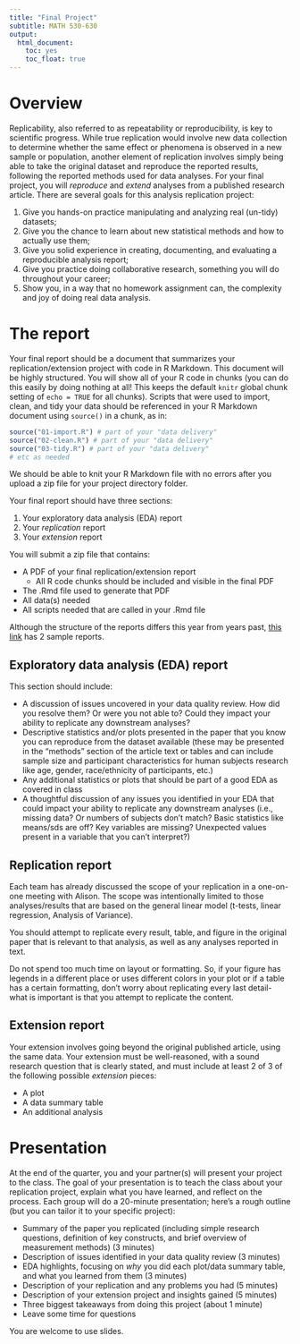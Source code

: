 ```yaml
---
title: "Final Project"
subtitle: MATH 530-630
output:
  html_document:
    toc: yes
    toc_float: true
---
```



# Overview

Replicability, also referred to as repeatability or reproducibility, is key to scientific progress. While true replication would involve new data collection to determine whether the same effect or phenomena is observed in a new sample or population, another element of replication involves simply being able to take the original dataset and reproduce the reported results, following the reported methods used for data analyses. For your final project, you will *reproduce* and *extend* analyses from a published research article. There are several goals for this analysis replication project:

1) Give you hands-on practice manipulating and analyzing real (un-tidy) datasets;
2) Give you the chance to learn about new statistical methods and how to actually use them; 
3) Give you solid experience in creating, documenting, and evaluating a reproducible analysis report; 
4) Give you practice doing collaborative research, something you will do throughout your career; 
5) Show you, in a way that no homework assignment can, the complexity and joy of doing real data analysis. 

# The report

Your final report should be a document that summarizes your replication/extension project with code in R Markdown. This document will be highly structured. You will show all of your R code in chunks (you can do this easily by doing nothing at all! This keeps the default `knitr` global chunk setting of `echo = TRUE` for all chunks). Scripts that were used to import, clean, and tidy your data should be referenced in your R Markdown document using `source()` in a chunk, as in:

```r
source("01-import.R") # part of your "data delivery"
source("02-clean.R") # part of your "data delivery"
source("03-tidy.R") # part of your "data delivery"
# etc as needed
```

We should be able to knit your R Markdown file with no errors after you upload a zip file for your project directory folder.

Your final report should have three sections:

1. Your exploratory data analysis (EDA) report
1. Your *replication* report
1. Your *extension* report

You will submit a zip file that contains:

* A PDF of your final replication/extension report
    - All R code chunks should be included and visible in the final PDF
* The .Rmd file used to generate that PDF
* All data(s) needed
* All scripts needed that are called in your .Rmd file

Although the structure of the reports differs this year from years past, [this link](https://sakai.ohsu.edu/x/JWbz2c) has 2 sample reports.



## Exploratory data analysis (EDA) report

This section should include:


* A discussion of issues uncovered in your data quality review. How did you resolve them? Or were you not able to? Could they impact your ability to replicate any downstream analyses? 
* Descriptive statistics and/or plots presented in the paper that you know you can reproduce from the dataset available (these may be presented in the "methods" section of the article text or tables and can include sample size and participant characteristics for human subjects research like age, gender, race/ethnicity of participants, etc.) 
* Any additional statistics or plots that should be part of a good EDA as covered in class
* A thoughtful discussion of any issues you identified in your EDA that could impact your ability to replicate any downstream analyses (i.e., missing data? Or numbers of subjects don't match? Basic statistics like means/sds are off? Key variables are missing? Unexpected values present in a variable that you can't interpret?)


## Replication report

Each team has already discussed the scope of your replication in a one-on-one meeting with Alison. The scope was intentionally limited to those analyses/results that are based on the general linear model (t-tests, linear regression, Analysis of Variance). 

You should attempt to replicate every result, table, and figure in the original paper that is relevant to that analysis, as well as any analyses reported in text.  

Do not spend too much time on layout or formatting. So, if your figure has legends in a different place or uses different colors in your plot or if a table has a certain formatting, don't worry about replicating every last detail- what is important is that you attempt to replicate the content.

## Extension report

Your extension involves going beyond the original published article, using the same data. Your extension must be well-reasoned, with a sound research question that is clearly stated, and must include at least 2 of 3 of the following possible *extension* pieces:

* A plot 
* A data summary table
* An additional analysis 


# Presentation

At the end of the quarter, you and your partner(s) will present your project to the class. The goal of your presentation is to teach the class about your replication project, explain what you have learned, and reflect on the process. Each group will do a 20-minute presentation; here's a rough outline (but you can tailor it to your specific project):

* Summary of the paper you replicated (including simple research questions, definition of key constructs, and brief overview of measurement methods) (3 minutes)
* Description of issues identified in your data quality review (3 minutes)
* EDA highlights, focusing on *why* you did each plot/data summary table, and what you learned from them (3 minutes)
* Description of your replication and any problems you had (5 minutes)
* Description of your extension project and insights gained (5 minutes)
* Three biggest takeaways from doing this project (about 1 minute)
* Leave some time for questions

You are welcome to use slides.







